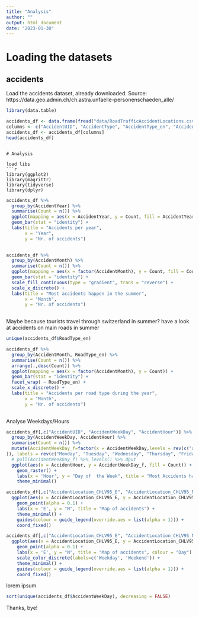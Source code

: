 ```yaml
---
title: "Analysis"
author: ""
output: html_document
date: "2023-01-30"
---
```


# Loading the datasets

## accidents

Load the accidents dataset, already downloaded. 
Source: https://data.geo.admin.ch/ch.astra.unfaelle-personenschaeden_alle/

```r
library(data.table)

accidents_df <- data.frame(fread("data/RoadTrafficAccidentLocations.csv"))
columns <- c("AccidentUID", "AccidentType", "AccidentType_en", "AccidentSeverityCategory", "AccidentSeverityCategory_en", "AccidentInvolvingPedestrian", "AccidentInvolvingBicycle", "AccidentInvolvingMotorcycle", "RoadType", "RoadType_en", "AccidentLocation_CHLV95_E", "AccidentLocation_CHLV95_N", "CantonCode", "MunicipalityCode", "AccidentYear", "AccidentMonth", "AccidentWeekDay", "AccidentHour", "AccidentWeekDay_en")
accidents_df <- accidents_df[columns]
head(accidents_df)
```





```

# Analysis

load libs
```r
library(ggplot2)
library(magrittr)
library(tidyverse)
library(dplyr)
```

```r

accidents_df %>% 
  group_by(AccidentYear) %>% 
  summarise(Count = n()) %>% 
  ggplot(mapping = aes(x = AccidentYear, y = Count, fill = AccidentYear)) +
  geom_bar(stat = "identity") + 
  labs(title = "Accidents per year",
       x = "Year",
       y = "Nr. of accidents")
  
```

```r

accidents_df %>% 
  group_by(AccidentMonth) %>% 
  summarise(Count = n()) %>% 
  ggplot(mapping = aes(x = factor(AccidentMonth), y = Count, fill = Count)) +
  geom_bar(stat = "identity") + 
  scale_fill_continuous(type = "gradient", trans = "reverse") +
  scale_x_discrete() +
  labs(title = "Most accidents happen in the summer",
       x = "Month",
       y = "Nr. of accidents")
  
```
Maybe because tourists travel through switzerland in summer? have a look at accidents on main roads in summer

```r
unique(accidents_df$RoadType_en)
```

```r

accidents_df %>% 
  group_by(AccidentMonth, RoadType_en) %>% 
  summarise(Count = n()) %>% 
  arrange(.,desc(Count)) %>% 
  ggplot(mapping = aes(x = factor(AccidentMonth), y = Count)) +
  geom_bar(stat = "identity") +
  facet_wrap( ~ RoadType_en) +
  scale_x_discrete() +
  labs(title = "Accidents per road type during the year",
       x = "Month",
       y = "Nr. of accidents")
  
```

Analyse Weekdays/Hours

````r

accidents_df[,c("AccidentUID", "AccidentWeekDay", "AccidentHour")] %>%
  group_by(AccidentWeekDay, AccidentHour) %>% 
  summarise(Count = n()) %>% 
  mutate(AccidentWeekDay_f=factor(x = AccidentWeekDay,levels = rev(c("aw401", "aw402", "aw403", "aw404", "aw405", "aw406", "aw407"
)), labels = rev(c("Monday", "Tuesday", "Wednesday", "Thursday", "Friday", "Saturday", "Sunday")))) %>% 
  # pull(AccidentWeekDay_f) %>% levels() %>% dput
  ggplot(aes(x = AccidentHour, y = AccidentWeekDay_f, fill = Count)) +
    geom_raster() +
    labs(x = 'Hour', y = "Day of  the Week", title = "Most Accidents happen on weekdays in the evening") +
    theme_minimal()

````

````r

accidents_df[,c("AccidentLocation_CHLV95_E", "AccidentLocation_CHLV95_N", "RoadType_en")] %>%
  ggplot(aes(x = AccidentLocation_CHLV95_E, y = AccidentLocation_CHLV95_N, colour = RoadType_en)) +
    geom_point(alpha = 0.1) +
    labs(x = 'E', y = "N", title = "Map of accidents") +
    theme_minimal() +
    guides(colour = guide_legend(override.aes = list(alpha = 1))) +
    coord_fixed()

````


````r

accidents_df[,c("AccidentLocation_CHLV95_E", "AccidentLocation_CHLV95_N", "AccidentWeekDay")] %>%
  ggplot(aes(x = AccidentLocation_CHLV95_E, y = AccidentLocation_CHLV95_N, colour = AccidentWeekDay %in% c("aw406", "aw407"))) +
    geom_point(alpha = 0.1) +
    labs(x = 'E', y = "N", title = "Map of accidents", colour = "Day") +
    scale_color_discrete(labels=c('Weekday', 'Weekend')) +
    theme_minimal() +
    guides(colour = guide_legend(override.aes = list(alpha = 1))) +
    coord_fixed()

````

lorem ipsum

`````r
sort(unique(accidents_df$AccidentWeekDay), decreasing = FALSE)


`````
Thanks, bye!